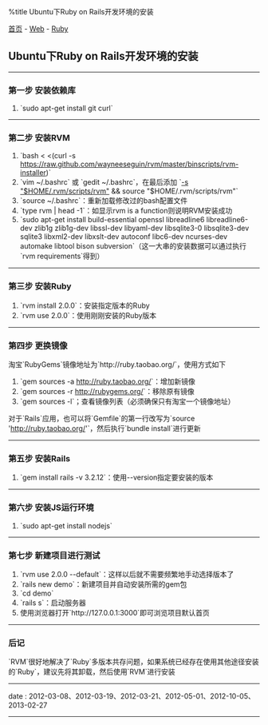 %title Ubuntu下Ruby on Rails开发环境的安装

[[../../../index|首页]] - [[../index|Web]] - [[index|Ruby]]
==Ubuntu下Ruby on Rails开发环境的安装==
----
===第一步 安装依赖库===

# `sudo apt-get install git curl`
----
===第二步 安装RVM===

# `bash < <(curl -s https://raw.github.com/wayneeseguin/rvm/master/binscripts/rvm-installer)`
# `vim ~/.bashrc` 或 `gedit ~/.bashrc`，在最后添加 `[[ -s "$HOME/.rvm/scripts/rvm" ]] && source "$HOME/.rvm/scripts/rvm"`
# `source ~/.bashrc`：重新加载修改过的bash配置文件
# `type rvm | head -1`：如显示rvm is a function则说明RVM安装成功
# `sudo apt-get install build-essential openssl libreadline6 libreadline6-dev zlib1g zlib1g-dev libssl-dev libyaml-dev libsqlite3-0 libsqlite3-dev sqlite3 libxml2-dev libxslt-dev autoconf libc6-dev ncurses-dev automake libtool bison subversion`（这一大串的安装数据可以通过执行`rvm requirements`得到）
----
===第三步 安装Ruby===

# `rvm install 2.0.0`：安装指定版本的Ruby
# `rvm use 2.0.0`：使用刚刚安装的Ruby版本
----
===第四步 更换镜像===

淘宝`RubyGems`镜像地址为`http://ruby.taobao.org/`，使用方式如下

# `gem sources -a http://ruby.taobao.org/`：增加新镜像
# `gem sources -r http://rubygems.org/`：移除原有镜像
# `gem sources -l`；查看镜像列表（必须确保只有淘宝一个镜像地址）

对于`Rails`应用，也可以将`Gemfile`的第一行改写为`source 'http://ruby.taobao.org/'`，然后执行`bundle install`进行更新
----
===第五步 安装Rails===

# `gem install rails -v 3.2.12`：使用--version指定要安装的版本
----
===第六步 安装JS运行环境===

# `sudo apt-get install nodejs`
----
===第七步 新建项目进行测试===

# `rvm use 2.0.0 --default`：这样以后就不需要频繁地手动选择版本了
# `rails new demo`：新建项目并自动安装所需的gem包
# `cd demo`
# `rails s`：启动服务器
# 使用浏览器打开`http://127.0.0.1:3000`即可浏览项目默认首页
----
===后记===

`RVM`很好地解决了`Ruby`多版本共存问题，如果系统已经存在使用其他途径安装的`Ruby`，建议先将其卸载，然后使用`RVM`进行安装
----
<red>date</red> : 2012-03-08、2012-03-19、2012-03-21、2012-05-01、2012-10-05、2013-02-27
----
